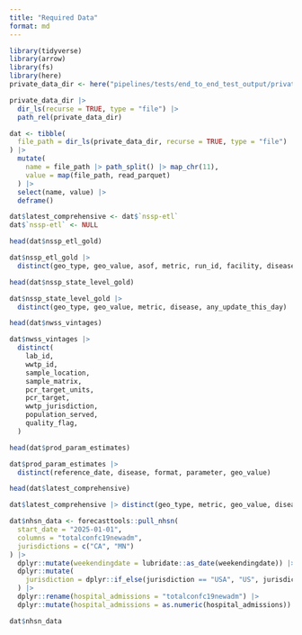 ```yaml
---
title: "Required Data"
format: md
---
```


```r
library(tidyverse)
library(arrow)
library(fs)
library(here)
private_data_dir <- here("pipelines/tests/end_to_end_test_output/private_data")

private_data_dir |>
  dir_ls(recurse = TRUE, type = "file") |>
  path_rel(private_data_dir)

dat <- tibble(
  file_path = dir_ls(private_data_dir, recurse = TRUE, type = "file")
) |>
  mutate(
    name = file_path |> path_split() |> map_chr(11),
    value = map(file_path, read_parquet)
  ) |>
  select(name, value) |>
  deframe()

dat$latest_comprehensive <- dat$`nssp-etl`
dat$`nssp-etl` <- NULL
```


```r
head(dat$nssp_etl_gold)

dat$nssp_etl_gold |>
  distinct(geo_type, geo_value, asof, metric, run_id, facility, disease)
```

```r
head(dat$nssp_state_level_gold)

dat$nssp_state_level_gold |>
  distinct(geo_type, geo_value, metric, disease, any_update_this_day)
```

```r
head(dat$nwss_vintages)

dat$nwss_vintages |>
  distinct(
    lab_id,
    wwtp_id,
    sample_location,
    sample_matrix,
    pcr_target_units,
    pcr_target,
    wwtp_jurisdiction,
    population_served,
    quality_flag,
  )
```

```r
head(dat$prod_param_estimates)

dat$prod_param_estimates |>
  distinct(reference_date, disease, format, parameter, geo_value)
```


```r
head(dat$latest_comprehensive)

dat$latest_comprehensive |> distinct(geo_type, metric, geo_value, disease)
```

```r
dat$nhsn_data <- forecasttools::pull_nhsn(
  start_date = "2025-01-01",
  columns = "totalconfc19newadm",
  jurisdictions = c("CA", "MN")
) |>
  dplyr::mutate(weekendingdate = lubridate::as_date(weekendingdate)) |>
  dplyr::mutate(
    jurisdiction = dplyr::if_else(jurisdiction == "USA", "US", jurisdiction)
  ) |>
  dplyr::rename(hospital_admissions = "totalconfc19newadm") |>
  dplyr::mutate(hospital_admissions = as.numeric(hospital_admissions))
```


```r
dat$nhsn_data
```
